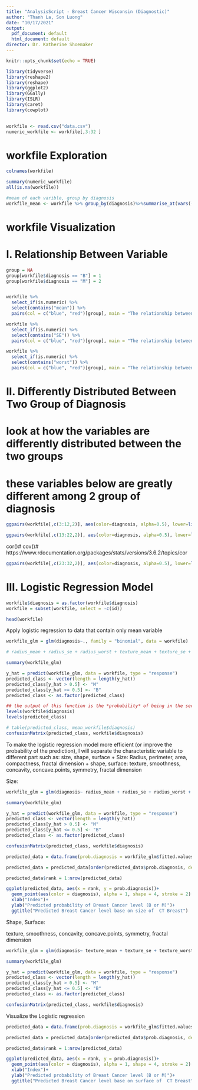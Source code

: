 ```yaml
---
title: "AnalysisScript - Breast Cancer Wisconsin (Diagnostic)"
author: "Thanh La, Son Luong"
date: "10/17/2021"
output:
  pdf_document: default
  html_document: default
director: Dr. Katherine Shoemaker
---
```


```r
knitr::opts_chunk$set(echo = TRUE)
```

```r
library(tidyverse)
library(reshape2)
library(reshape)
library(ggplot2)
library(GGally)
library(ISLR)
library(caret)
library(cowplot)
  
```


```r
workfile <- read.csv("data.csv")
numeric_workfile <- workfile[,3:32 ]
```

# workfile Exploration

```r
colnames(workfile)
```

```r
summary(numeric_workfile)
all(is.na(workfile))
```
```r
#mean of each varible, group by diagnosis
workfile_mean <- workfile %>% group_by(diagnosis)%>%summarise_at(vars(-id),funs(mean(., na.rm=TRUE)))
```

# workfile Visualization

# I. Relationship Between Variable

```r
group = NA
group[workfile$diagnosis == "B"] = 1
group[workfile$diagnosis == "M"] = 2


workfile %>% 
  select_if(is.numeric) %>% 
  select(contains("mean")) %>% 
  pairs(col = c("blue", "red")[group], main = "The relationship between 'Mean' variable")

workfile %>% 
  select_if(is.numeric) %>% 
  select(contains("SE")) %>% 
  pairs(col = c("blue", "red")[group], main = "The relationship between 'Standard Error' variable")

workfile %>% 
  select_if(is.numeric) %>% 
  select(contains("worst")) %>% 
  pairs(col = c("blue", "red")[group], main = "The relationship between 'Worst' variable") 
```

# II. Differently Distributed Between Two Group of Diagnosis

# look at how the variables are differently distributed between the two groups

# these variables below are greatly different among 2 group of diagnosis

```r
ggpairs(workfile[,c(3:12,2)], aes(color=diagnosis, alpha=0.5), lower=list(continuous="smooth"))
```
```r
ggpairs(workfile[,c(13:22,2)], aes(color=diagnosis, alpha=0.5), lower=list(continuous="smooth"))
```
cor()#
cov()#
https://www.rdocumentation.org/packages/stats/versions/3.6.2/topics/cor

```r
ggpairs(workfile[,c(23:32,2)], aes(color=diagnosis, alpha=0.5), lower=list(continuous="smooth"))
```

# III. Logistic Regression Model
```r
workfile$diagnosis = as.factor(workfile$diagnosis)
workfile = subset(workfile, select = -c(id))
```

```r
head(workfile)
```


Apply logistic regression to data that contain only mean variable
```r
workfile_glm = glm(diagnosis~., family = "binomial", data = workfile)

# radius_mean + radius_se + radius_worst + texture_mean + texture_se + texture_worst + area_mean + area_se + area_worst + smoothness_mean + smoothness_se + smoothness_worst + concavity_mean + concavity_se + concavity_worst + concave.points_mean + concave.points_se + concave.points_worst + fractal_dimension_mean +  fractal_dimension_se + fractal_dimension_worst

```
```r
summary(workfile_glm)
```



```r
y_hat = predict(workfile_glm, data = workfile, type = "response")
predicted_class <- vector(length = length(y_hat))
predicted_class[y_hat > 0.5] <- "M"
predicted_class[y_hat <= 0.5] <- "B"
predicted_class <- as.factor(predicted_class)
```

```r
## the output of this function is the *probability* of being in the second class
levels(workfile$diagnosis)
levels(predicted_class)
```

```r
# table(predicted_class, mean_workfile$diagnosis)
confusionMatrix(predicted_class, workfile$diagnosis)
```

To make the logistic regression model more efficient (or improve the probability of the prediction), I will separate the characteristic variable to different part such as: size, shape, surface
+ Size: Radius, perimeter, area, compactness, fractal dimension
+ shape, surface: texture, smoothness, concavity, concave.points, symmetry, fractal dimension

Size: 

```r
workfile_glm = glm(diagnosis~ radius_mean + radius_se + radius_worst + perimeter_mean + perimeter_se + perimeter_worst + area_mean + area_se + area_worst + compactness_mean + compactness_se + compactness_worst + fractal_dimension_mean +  fractal_dimension_se + fractal_dimension_worst, family = "binomial", data = workfile)
```
```r
summary(workfile_glm)
```
```r
y_hat = predict(workfile_glm, data = workfile, type = "response")
predicted_class <- vector(length = length(y_hat))
predicted_class[y_hat > 0.5] <- "M"
predicted_class[y_hat <= 0.5] <- "B"
predicted_class <- as.factor(predicted_class)

confusionMatrix(predicted_class, workfile$diagnosis)
```
```r
predicted_data = data.frame(prob.diagnosis = workfile_glm$fitted.values, diagnosis = workfile$diagnosis)

predicted_data = predicted_data[order(predicted_data$prob.diagnosis, decreasing = F),]

predicted_data$rank = 1:nrow(predicted_data)

ggplot(predicted_data, aes(x = rank, y = prob.diagnosis))+
  geom_point(aes(color = diagnosis), alpha = 1, shape = 4, stroke = 2) +
  xlab("Index")+
  ylab("Predicted probability of Breast Cancer level (B or M)")+
  ggtitle("Predicted Breast Cancer level base on size of  CT Breast")

```

Shape, Surface:

texture, smoothness, concavity, concave.points, symmetry, fractal dimension

```r
workfile_glm = glm(diagnosis~ texture_mean + texture_se + texture_worst + smoothness_mean + smoothness_se + smoothness_worst + concavity_mean + concavity_se + concavity_worst + concave.points_mean + concave.points_se + concave.points_worst + symmetry_mean + symmetry_se + symmetry_worst + fractal_dimension_mean +  fractal_dimension_se + fractal_dimension_worst, family = "binomial", data = workfile)
```
```r
summary(workfile_glm)
```
```r
y_hat = predict(workfile_glm, data = workfile, type = "response")
predicted_class <- vector(length = length(y_hat))
predicted_class[y_hat > 0.5] <- "M"
predicted_class[y_hat <= 0.5] <- "B"
predicted_class <- as.factor(predicted_class)

confusionMatrix(predicted_class, workfile$diagnosis)
```

Visualize the Logistic regression

```r
predicted_data = data.frame(prob.diagnosis = workfile_glm$fitted.values, diagnosis = workfile$diagnosis)

predicted_data = predicted_data[order(predicted_data$prob.diagnosis, decreasing = F),]

predicted_data$rank = 1:nrow(predicted_data)

ggplot(predicted_data, aes(x = rank, y = prob.diagnosis))+
  geom_point(aes(color = diagnosis), alpha = 1, shape = 4, stroke = 2) +
  xlab("Index")+
  ylab("Predicted probability of Breast Cancer level (B or M)")+
  ggtitle("Predicted Breast Cancer level base on surface of  CT Breast")

```

